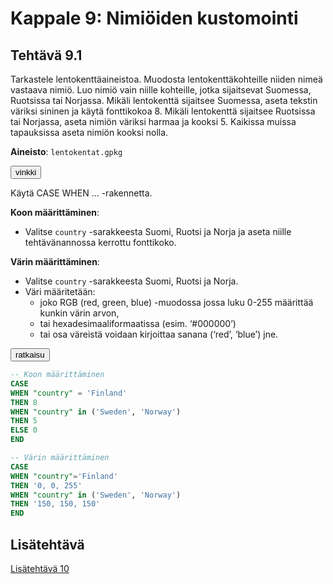 # Kappale 9: Nimiöiden kustomointi

## Tehtävä 9.1

Tarkastele lentokenttäaineistoa. Muodosta lentokenttäkohteille niiden nimeä vastaava nimiö. Luo nimiö vain niille kohteille, jotka sijaitsevat Suomessa, Ruotsissa tai Norjassa. Mikäli lentokenttä sijaitsee Suomessa, aseta tekstin väriksi sininen ja käytä fonttikokoa 8. Mikäli lentokenttä sijaitsee Ruotsissa tai Norjassa, aseta nimiön väriksi harmaa ja kooksi 5. Kaikissa muissa tapauksissa aseta nimiön kooksi nolla.

**Aineisto**: ```lentokentat.gpkg```

<button onclick="toggleAnswer(this)" class="btn answer_btn">vinkki</button>

::: hidden-box
Käytä CASE WHEN ... -rakennetta.

**Koon määrittäminen**:

- Valitse ```country``` -sarakkeesta Suomi, Ruotsi ja Norja ja aseta niille tehtävänannossa kerrottu fonttikoko.

**Värin määrittäminen**:

- Valitse ```country``` -sarakkeesta Suomi, Ruotsi ja Norja.
- Väri määritetään:
  - joko RGB (red, green, blue) -muodossa jossa luku 0-255 määrittää kunkin värin arvon, 
  - tai hexadesimaaliformaatissa (esim. '#000000')
  - tai osa väreistä voidaan kirjoittaa sanana ('red', 'blue') jne.
:::

<button onclick="toggleAnswer(this)" class="btn answer_btn">ratkaisu</button>

::: hidden-box
::: code-box
``` sql
-- Koon määrittäminen
CASE
WHEN "country" = 'Finland'
THEN 8
WHEN "country" in ('Sweden', 'Norway')
THEN 5
ELSE 0
END

-- Värin määrittäminen
CASE
WHEN "country"='Finland'
THEN '0, 0, 255'
WHEN "country" in ('Sweden', 'Norway')
THEN '150, 150, 150'
END
```
:::
:::

## Lisätehtävä

[Lisätehtävä 10](15_kappale_15.html#lisätehtävä-10)
